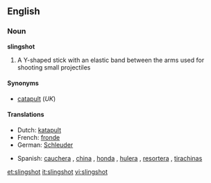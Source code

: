 ==English==

===Noun===
'''slingshot'''

# A Y-shaped stick with an elastic band between the arms used for shooting small projectiles

====Synonyms====
*[[catapult]] (''UK'')

====Translations====
{{trans-top|Y-shaped stick}}
*Dutch: [[katapult]] {{m}}
*French: [[fronde]] {{f}}
*German: [[Schleuder]] {{f}}
{{trans-mid}}
*Spanish: [[cauchera]] {{f}} {{italbrac|Colombia}}, [[china]] {{f}} {{italbrac|Venezuela}}, [[honda]] {{f}}, [[hulera]] {{f}} {{italbrac|Nicaragua}}, [[resortera]] {{f}} {{italbrac|Mexico}}, [[tirachinas]] {{m}} {{italbrac|Spain}}
{{trans-bottom}}

[[et:slingshot]]
[[it:slingshot]]
[[vi:slingshot]]